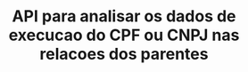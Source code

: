 ---
title: 'API para analisar os dados de execucao do CPF ou CNPJ nas relacoes dos parentes'
openapi: 'POST /v2/analytics/relationshipsParents/{organizationRelationshipParentDetailId}'
--- 